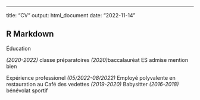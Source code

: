 ---
title: "CV"
output: html_document
date: "2022-11-14"

## R Markdown

  Éducation
  
 *(2020-2022)* classe préparatoires 
 *(2020)*baccalauréat ES admise mention bien 
 
 
  Expérience professionel 
 *(05/2022-08/2022)* Employé polyvalente en restauration au Café des vedettes 
 *(2019-2020)* Babysitter 
 *(2016-2018)* bénévolat sportif
 